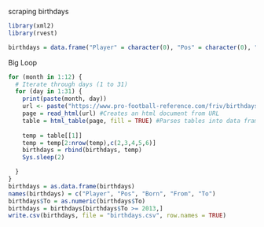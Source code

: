 scraping birthdays

```r
library(xml2)
library(rvest)

birthdays = data.frame("Player" = character(0), "Pos" = character(0), "Born" = character(0), "From" = character(0), "To" = character(0))

```

Big Loop
```r
for (month in 1:12) {
  # Iterate through days (1 to 31)
  for (day in 1:31) {    
    print(paste(month, day))
    url <- paste("https://www.pro-football-reference.com/friv/birthdays.cgi?month=", month, "&day=", day, sep = "")
    page = read_html(url) #Creates an html document from URL
    table = html_table(page, fill = TRUE) #Parses tables into data frames
    
    temp = table[[1]]
    temp = temp[2:nrow(temp),c(2,3,4,5,6)]
    birthdays = rbind(birthdays, temp)
    Sys.sleep(2)

  }
}
birthdays = as.data.frame(birthdays)
names(birthdays) = c("Player", "Pos", "Born", "From", "To")
birthdays$To = as.numeric(birthdays$To)
birthdays = birthdays[birthdays$To >= 2013,]
write.csv(birthdays, file = "birthdays.csv", row.names = TRUE)
```

